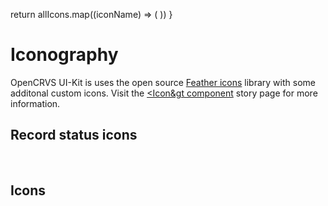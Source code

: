 <!--This Source Code Form is subject to the terms of the Mozilla Public
License, v. 2.0. If a copy of the MPL was not distributed with this
file, You can obtain one at https://mozilla.org/MPL/2.0/.

OpenCRVS is also distributed under the terms of the Civil Registration
& Healthcare Disclaimer located at http://opencrvs.org/license.

Copyright (C) The OpenCRVS Authors. OpenCRVS and the OpenCRVS
graphic logo are (registered/a) trademark(s) of Plan International.-->


<Meta title="Styles/Iconography" />

  return allIcons.map((iconName) => (
    <IconItem name={iconName} key={iconName}>
      <Icon name={iconName} />
    </IconItem>
  ))
}

# Iconography

OpenCRVS UI-Kit is uses the open source [Feather icons](https://github.com/feathericons/feather) library with some additonal custom icons. Visit the [&lt;Icon&gt component](/docs/data-icon--default) story page for more information.

## Record status icons

<br />
<IconGallery>
  <AllIcons
    icons={[
      'Archived',
      'Certified',
      'Draft',
      'DuplicateYellow',
      'ExternalValidate',
      'InReview',
      'Registered',
      'RequiresUpdates',
      'Validated',
      'WaitingApproval'
    ]}
  />
</IconGallery>

## Icons

<br />
<IconGallery>
  <AllIcons icons={Object.keys(featherIcons)} />
  <AllIcons
    icons={[
      'Assigned',
      'FilledCheck',
      'Sent',
      'Offline',
      'Close',
      'Collapse',
      'Expand'
    ]}
  />
</IconGallery>
